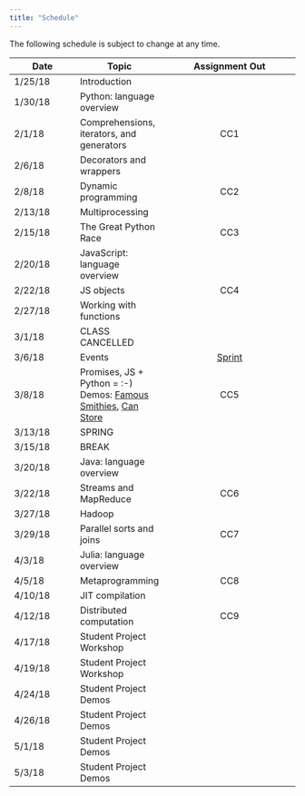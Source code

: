 ```yaml
---
title: "Schedule"
---
```

The following schedule is subject to change at any time.

| **Date** | **Topic**  | **Assignment Out** |
| ---------|------------|:----------------:|
| 1/25/18  | Introduction ||
| 1/30/18  | Python: language overview ||
| 2/1/18   | Comprehensions, iterators, and generators |CC1|
| 2/6/18   | Decorators and wrappers ||
| 2/8/18   | Dynamic programming |CC2|
| 2/13/18  | Multiprocessing ||
| 2/15/18  | The Great Python Race |CC3|
| 2/20/18  | JavaScript: language overview ||
| 2/22/18  | JS objects |CC4|
| 2/27/18  | Working with functions ||
| 3/1/18   | CLASS CANCELLED ||
| 3/6/18   | Events |[Sprint](paddleball.zip)|
| 3/8/18   | Promises, JS + Python = :-) Demos: [Famous Smithies](requests.zip), [Can Store](canStore.zip)|CC5|
| 3/13/18  | SPRING ||
| 3/15/18  | BREAK ||
| 3/20/18  | Java: language overview ||
| 3/22/18  | Streams and MapReduce |CC6|
| 3/27/18  | Hadoop ||
| 3/29/18  | Parallel sorts and joins |CC7|
| 4/3/18   | Julia: language overview ||
| 4/5/18   | Metaprogramming |CC8|
| 4/10/18  | JIT compilation  ||
| 4/12/18  | Distributed computation  |CC9|
| 4/17/18  | Student Project Workshop ||
| 4/19/18  | Student Project Workshop ||
| 4/24/18  | Student Project Demos ||
| 4/26/18  | Student Project Demos ||
| 5/1/18   | Student Project Demos ||
| 5/3/18   | Student Project Demos ||